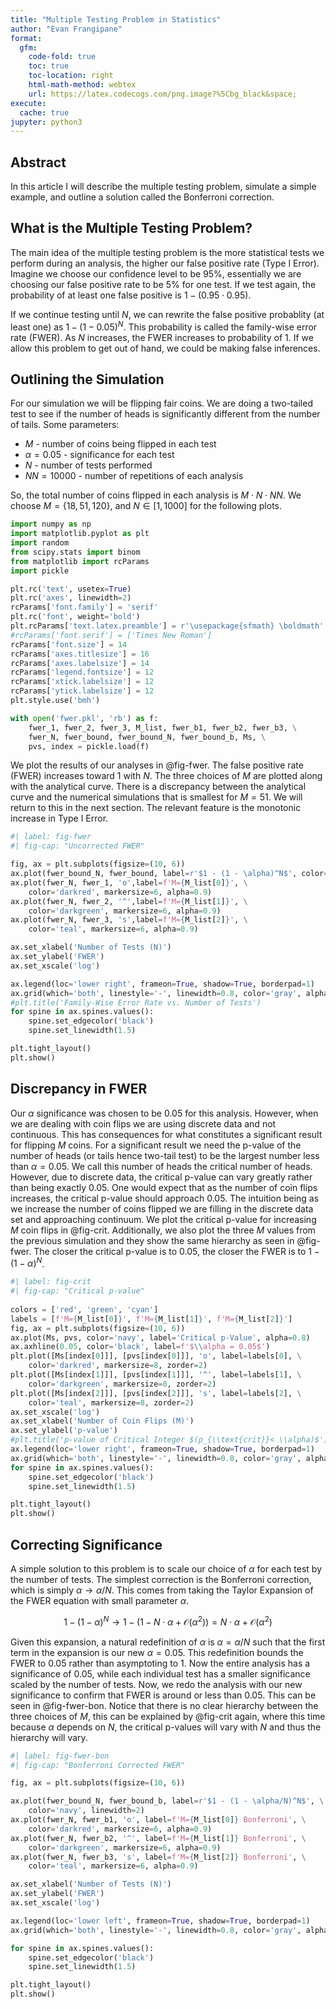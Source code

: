 ```yaml
---
title: "Multiple Testing Problem in Statistics"
author: "Evan Frangipane"
format:
  gfm:
    code-fold: true
    toc: true
    toc-location: right
    html-math-method: webtex
    url: https://latex.codecogs.com/png.image?%5Cbg_black&space;
execute:
  cache: true
jupyter: python3
---
```


## Abstract

In this article I will describe the multiple testing problem, simulate a simple example, and outline a solution called the Bonferroni correction.

## What is the Multiple Testing Problem? 
The main idea of the multiple testing problem is the more statistical tests we perform during an analysis, the higher our false positive rate (Type I Error).
Imagine we choose our confidence level to be $95\%$, essentially we are choosing our false positive rate to be $5\%$ for one test. 
If we test again, the probability of at least one false positive is $1 - (0.95 \cdot 0.95)$.

If we continue testing until $N$, we can rewrite the false positive probablity (at least one) as $1 - (1-0.05)^N$. 
This probability is called the family-wise error rate (FWER). As $N$ increases, the FWER increases to probability of $1$. 
If we allow this problem to get out of hand, we could be making false inferences.

## Outlining the Simulation
For our simulation we will be flipping fair coins. 
We are doing a two-tailed test to see if the number of heads is significantly different from the number of tails. 
Some parameters:

+ $M$ - number of coins being flipped in each test
+ $\alpha = 0.05$ - significance for each test
+ $N$ - number of tests performed
+ $NN = 10000$ - number of repetitions of each analysis

So, the total number of coins flipped in each analysis is $M \cdot N \cdot NN$.
We choose $M = \{18, 51, 120\}$, and $N \in [1, 1000]$ for the following plots.

```python
import numpy as np
import matplotlib.pyplot as plt
import random
from scipy.stats import binom
from matplotlib import rcParams
import pickle

plt.rc('text', usetex=True)
plt.rc('axes', linewidth=2)
rcParams['font.family'] = 'serif'
plt.rc('font', weight='bold')
plt.rcParams['text.latex.preamble'] = r'\usepackage{sfmath} \boldmath'
#rcParams['font.serif'] = ['Times New Roman']  
rcParams['font.size'] = 14 
rcParams['axes.titlesize'] = 16  
rcParams['axes.labelsize'] = 14  
rcParams['legend.fontsize'] = 12  
rcParams['xtick.labelsize'] = 12  
rcParams['ytick.labelsize'] = 12  
plt.style.use('bmh')

with open('fwer.pkl', 'rb') as f:
    fwer_1, fwer_2, fwer_3, M_list, fwer_b1, fwer_b2, fwer_b3, \
    fwer_N, fwer_bound, fwer_bound_N, fwer_bound_b, Ms, \
    pvs, index = pickle.load(f)
```

We plot the results of our analyses in @fig-fwer. 
The false positive rate (FWER) increases toward $1$ with $N$. 
The three choices of $M$ are plotted along with the analytical curve. 
There is a discrepancy between the analytical curve and the numerical simulations that is smallest for $M = 51$. 
We will return to this in the next section. The relevant feature is the monotonic increase in Type I Error.

```python
#| label: fig-fwer
#| fig-cap: "Uncorrected FWER"

fig, ax = plt.subplots(figsize=(10, 6))
ax.plot(fwer_bound_N, fwer_bound, label=r'$1 - (1 - \alpha)^N$', color='navy')
ax.plot(fwer_N, fwer_1, 'o',label=f'M={M_list[0]}', \
    color='darkred', markersize=6, alpha=0.9)
ax.plot(fwer_N, fwer_2, '^',label=f'M={M_list[1]}', \
    color='darkgreen', markersize=6, alpha=0.9)
ax.plot(fwer_N, fwer_3, 's',label=f'M={M_list[2]}', \
    color='teal', markersize=6, alpha=0.9)

ax.set_xlabel('Number of Tests (N)')
ax.set_ylabel('FWER')
ax.set_xscale('log')

ax.legend(loc='lower right', frameon=True, shadow=True, borderpad=1)
ax.grid(which='both', linestyle='-', linewidth=0.8, color='gray', alpha=0.7)
#plt.title('Family-Wise Error Rate vs. Number of Tests')
for spine in ax.spines.values():
    spine.set_edgecolor('black')
    spine.set_linewidth(1.5)

plt.tight_layout()
plt.show()

```

## Discrepancy in FWER 

Our $\alpha$ significance was chosen to be $0.05$ for this analysis. 
However, when we are dealing with coin flips we are using discrete data and not continuous. 
This has consequences for what constitutes a significant result for flipping $M$ coins. 
For a significant result we need the p-value of the number of heads (or tails hence two-tail test) to be the largest number less than $\alpha = 0.05$.
We call this number of heads the critical number of heads. However, due to discrete data, the critical p-value can vary greatly rather than being exactly $0.05$. 
One would expect that as the number of coin flips increases, the critical p-value should approach $0.05$. 
The intuition being as we increase the number of coins flipped we are filling in the discrete data set and approaching continuum. 
We plot the critical p-value for increasing $M$ coin flips in @fig-crit. 
Additionally, we also plot the three $M$ values from the previous simulation and they show the same hierarchy as seen in @fig-fwer. 
The closer the critical p-value is to $0.05$, the closer the FWER is to $1 - (1 - \alpha)^N$.

```python
#| label: fig-crit
#| fig-cap: "Critical p-value"
 
colors = ['red', 'green', 'cyan']
labels = [f'M={M_list[0]}', f'M={M_list[1]}', f'M={M_list[2]}']
fig, ax = plt.subplots(figsize=(10, 6))
ax.plot(Ms, pvs, color='navy', label='Critical p-Value', alpha=0.8)
ax.axhline(0.05, color='black', label=f'$\\alpha = 0.05$')
plt.plot([Ms[index[0]]], [pvs[index[0]]], 'o', label=labels[0], \
    color='darkred', markersize=8, zorder=2)
plt.plot([Ms[index[1]]], [pvs[index[1]]], '^', label=labels[1], \
    color='darkgreen', markersize=8, zorder=2)
plt.plot([Ms[index[2]]], [pvs[index[2]]], 's', label=labels[2], \
    color='teal', markersize=8, zorder=2)
ax.set_xscale('log')
ax.set_xlabel('Number of Coin Flips (M)')
ax.set_ylabel('p-value')
#plt.title('p-value of Critical Integer $(p_{\\text{crit}}< \\alpha)$')
ax.legend(loc='lower right', frameon=True, shadow=True, borderpad=1)
ax.grid(which='both', linestyle='-', linewidth=0.8, color='gray', alpha=0.7)
for spine in ax.spines.values():
    spine.set_edgecolor('black')
    spine.set_linewidth(1.5)

plt.tight_layout() 
plt.show()
```

## Correcting Significance

A simple solution to this problem is to scale our choice of $\alpha$ for each test by the number of tests. 
The simplest correction is the Bonferroni correction, which is simply $\alpha \rightarrow \alpha/N$.
This comes from taking the Taylor Expansion of the FWER equation with small parameter $\alpha$. 

$$
1 - (1 - \alpha)^N \rightarrow 1 - (1 - N\cdot\alpha + \mathcal{O}(\alpha^2)) = N\cdot\alpha + \mathcal{O}(\alpha^2)
$$

Given this expansion, a natural redefinition of $\alpha$ is $\alpha = \alpha / N$ such that the first term in the expansion is our new $\alpha = 0.05$.
This redefinition bounds the FWER to $0.05$ rather than asymptoting to $1$.
Now the entire analysis has a significance of $0.05$, while each individual test has a smaller significance scaled by the number of tests.
Now, we redo the analysis with our new significance to confirm that FWER is around or less than $0.05$. 
This can be seen in @fig-fwer-bon. 
Notice that there is no clear hierarchy between the three choices of $M$, this can be explained by @fig-crit again, where this time because $\alpha$ depends on $N$, the critical p-values will vary with $N$ and thus the hierarchy will vary.

```python
#| label: fig-fwer-bon
#| fig-cap: "Bonferroni Corrected FWER"

fig, ax = plt.subplots(figsize=(10, 6))

ax.plot(fwer_bound_N, fwer_bound_b, label=r'$1 - (1 - \alpha/N)^N$', \
    color='navy', linewidth=2)
ax.plot(fwer_N, fwer_b1, 'o', label=f'M={M_list[0]} Bonferroni', \
    color='darkred', markersize=6, alpha=0.9)
ax.plot(fwer_N, fwer_b2, '^', label=f'M={M_list[1]} Bonferroni', \
    color='darkgreen', markersize=6, alpha=0.9)
ax.plot(fwer_N, fwer_b3, 's', label=f'M={M_list[2]} Bonferroni', \
    color='teal', markersize=6, alpha=0.9)

ax.set_xlabel('Number of Tests (N)')
ax.set_ylabel('FWER')
ax.set_xscale('log')

ax.legend(loc='lower left', frameon=True, shadow=True, borderpad=1)
ax.grid(which='both', linestyle='-', linewidth=0.8, color='gray', alpha=0.7)

for spine in ax.spines.values():
    spine.set_edgecolor('black')
    spine.set_linewidth(1.5)

plt.tight_layout()
plt.show()
```

